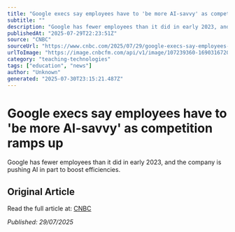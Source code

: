 ```yaml
---
title: "Google execs say employees have to 'be more AI-savvy' as competition ramps up"
subtitle: ""
description: "Google has fewer employees than it did in early 2023, and the company is pushing AI in part to boost efficiencies."
publishedAt: "2025-07-29T22:23:51Z"
source: "CNBC"
sourceUrl: "https://www.cnbc.com/2025/07/29/google-execs-say-employees-have-to-be-more-ai-savvy-.html"
urlToImage: "https://image.cnbcfm.com/api/v1/image/107239360-1690316720050-sundar.jpg?v=1753807146&w=1920&h=1080"
category: "teaching-technologies"
tags: ["education", "news"]
author: "Unknown"
generated: "2025-07-30T23:15:21.487Z"
---
```


# Google execs say employees have to 'be more AI-savvy' as competition ramps up



Google has fewer employees than it did in early 2023, and the company is pushing AI in part to boost efficiencies.

## Original Article

Read the full article at: [CNBC](https://www.cnbc.com/2025/07/29/google-execs-say-employees-have-to-be-more-ai-savvy-.html)

*Published: 29/07/2025*
